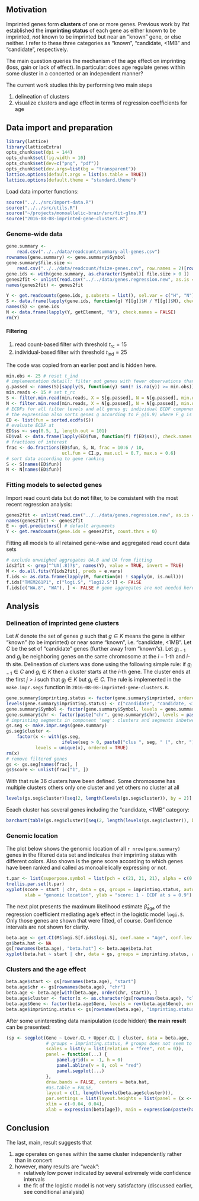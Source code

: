 ## Motivation

Imprinted genes form **clusters** of one or more genes.  Previous work by Ifat established the **imprinting status** of each gene as either known to be imprinted, *not* known to be imprinted but near an "known" gene, or else neither.  I refer to these three categories as "known", "candidate, <1MB" and "candidate", respectively.

The main question queries the mechanism of the age effect on imprinting (loss, gain or lack of effect).  In particular: does age regulate genes within some cluster in a concerted or an independent manner?

The current work studies this by performing two main steps

1. delineation of clusters
1. visualize clusters and age effect in terms of regression coefficients for age

## Data import and preparation

```r
library(lattice)
library(latticeExtra)
opts_chunk$set(dpi = 144)
opts_chunk$set(fig.width = 10)
opts_chunk$set(dev=c("png", "pdf"))
opts_chunk$set(dev.args=list(bg = "transparent"))
lattice.options(default.args = list(as.table = TRUE))
lattice.options(default.theme = "standard.theme")
```

Load data importer functions:
```r
source("../../src/import-data.R")
source("../../src/utils.R")
source("~/projects/monoallelic-brain/src/fit-glms.R")
source("2016-08-08-imprinted-gene-clusters.R")
```

### Genome-wide data

```r
gene.summary <-
    read.csv("../../data/readcount/summary-all-genes.csv")
rownames(gene.summary) <- gene.summary$Symbol
gene.summary$file.size <-
    read.csv("../../data/readcount/fsize-genes.csv", row.names = 2)[rownames(gene.summary), , drop = TRUE]
gene.ids <- with(gene.summary, as.character(Symbol)[ file.size > 0 ])
genes2fit <- unlist(read.csv("../../data/genes.regression.new", as.is = TRUE))
names(genes2fit) <- genes2fit
```

```r
Y <- get.readcounts(gene.ids, g.subsets = list(), sel.var = c("H", "N"))
S <- data.frame(lapply(gene.ids, function(g) Y[[g]]$H / Y[[g]]$N), check.names = FALSE)
names(S) <- gene.ids
N <- data.frame(lapply(Y, getElement, "N"), check.names = FALSE)
rm(Y)
```

#### Filtering

1. read count-based filter with threshold $t_\mathrm{rc}=15$
1. individual-based filter with threshold $t_\mathrm{ind}=25$

The code was copied from an earlier post and is hidden here.
```r
min.obs <- 25 # reset t_ind
# implementation detail!: filter out genes with fewer observations than 'min.obs'
g.passed <- names(S)[sapply(S, function(y) sum(! is.na(y)) >= min.obs)]
min.reads <- 15 # set t_rc
S <- filter.min.read(min.reads, X = S[g.passed], N = N[g.passed], min.obs = min.obs)
N <- filter.min.read(min.reads, X = N[g.passed], N = N[g.passed], min.obs = min.obs)
# ECDFs for all filter levels and all genes g; individual ECDF components F_g are named according to gene g
# the expression also sorts genes g according to F_g(0.9) where F_g is the ECDF for gene g 
ED <- list(fun = sorted.ecdfs(S))
# evaluate ECDF at
ED$ss <- seq(0.5, 1, length.out = 101)
ED$val <- data.frame(lapply(ED$fun, function(f) f(ED$ss)), check.names = FALSE)
# fractions of interest
frac <- do.fractions(ED$fun, S, N, frac = 10:6 / 10,
                     ucl.fun = CI.p, max.ucl = 0.7, max.s = 0.6)
# sort data according to gene ranking
S <- S[names(ED$fun)]
N <- N[names(ED$fun)]
```

### Fitting models to selected genes

Import read count data but do **not** filter, to be consistent with the most recent regression analysis:
```r
genes2fit <- unlist(read.csv("../../data/genes.regression.new", as.is = TRUE))
names(genes2fit) <- genes2fit
E <- get.predictors() # default arguments
Y <- get.readcounts(gene.ids = genes2fit, count.thrs = 0)
```

Fitting all models to all retained gene-wise and aggregated read count data sets
```r
# exclude unweighed aggregates UA.8 and UA from fitting
ids2fit <- grep("^UA(.8)?$", names(Y), value = TRUE, invert = TRUE)
M <- do.all.fits(Y[ids2fit], preds = e.vars)
f.ids <- as.data.frame(lapply(M, function(m) ! sapply(m, is.null)))
f.ids["TMEM261P1", c("logi.S", "logi2.S")] <- FALSE
f.ids[c("WA.8", "WA"), ] <- FALSE # gene aggregates are not needed here
```

## Analysis

### Delineation of imprinted gene clusters

Let $K$ denote the set of genes $g$ such that $g\in K$ means the gene is either "known" (to be imprinted) or near some "known", i.e. "candidate, <1MB". Let $C$ be the set of "candidate" genes (further away from "known"s). Let $g_{i-1}$ and $g_i$ be neighboring genes on the same chromosome at the $i-1$-th and $i$-th site.  Delineation of clusters was done using the following simple rule: if $g_{i-1}\in C$ and $g_{i}\in K$ then a cluster starts at the $i$-th gene.  The cluster ends at the first $j\gt i$ such that $g_{j}\in K$ but $g_{i}\in C$.  The rule is implemented in the `make.impr.segs` function in `2016-08-08-imprinted-gene-clusters.R`.

```r
gene.summary$imprinting.status <- factor(gene.summary$imprinted, ordered = TRUE)
levels(gene.summary$imprinting.status) <- c("candidate", "candidate, <1MB", "known")
gene.summary$Symbol <- factor(gene.summary$Symbol, levels = gene.summary$Symbol, ordered = TRUE)
gene.summary$chr <- factor(paste("chr", gene.summary$chr), levels = paste("chr", seq_along(levels(factor(gene.summary$chr)))), ordered = TRUE)
# imprinting segments in component 'seg': clusters and segments inbetween
gs.seg <- make.impr.segs(gene.summary)
gs.seg$cluster <-
    factor(x <- with(gs.seg,
                     ifelse(seg > 0, paste0("clus ", seg, " (", chr, ")"), paste0("inter clus ", abs(seg)))),
           levels = unique(x), ordered = TRUE)
rm(x)
# remove filtered genes
gs <- gs.seg[names(frac), ]
gs$score <- unlist(frac["1", ])
```

With that rule 36 clusters have been defined.  Some chromosome has multiple clusters others only one cluster and yet others no cluster at all
```r
levels(gs.seg$cluster)[seq(2, length(levels(gs.seg$cluster)), by = 2)]
```

Eeach cluster has several genes including the "candidate, <1MB" category:

```r
barchart(table(gs.seg$cluster)[seq(2, length(levels(gs.seg$cluster)), by = 2)], ylim = c(37, 0), xlab = "# genes in cluster (including <1M candidates)", ylab = "imprinted gene cluster")
```

### Genomic location

The plot below shows the genomic location of all `r nrow(gene.summary)` genes in the filtered data set and indicates their imprinting status with different colors.  Also shown is the gene score according to which genes have been ranked and called as monoallelically expressing or not.

```r
t.par <- list(superpose.symbol = list(pch = c(21, 21, 21), alpha = c(0.3, 1, 1), fill = c("pink", "green", "lightblue"), col = c("red", "darkgreen", "blue")))
trellis.par.set(t.par)
xyplot(score ~ start | chr, data = gs, groups = imprinting.status, auto.key = list(columns = 3), layout = c(4, 6),
       xlab = "genomic location", ylab = "score: 1 - ECDF at s = 0.9")
```

The next plot presents the maximum likelihood estimate $\hat{\beta}_\mathrm{age}$ of the regression coefficient mediating age's effect in the logistic model `logi.S`.  Only those genes are shown that were fitted, of course.  Confidence intervals are not shown for clarity.

```r
beta.age <- get.CI(M$logi.S[f.ids$logi.S], coef.name = "Age", conf.lev = 0.99)
gs$beta.hat <- NA
gs[rownames(beta.age), "beta.hat"] <- beta.age$beta.hat
xyplot(beta.hat ~ start | chr, data = gs, groups = imprinting.status, auto.key = list(columns = 3), layout = c(4, 6), panel = function(...) { panel.abline(h = 0, col = trellis.par.get("reference.line")$col); panel.xyplot(...) })
```

### Clusters and the age effect

```r
beta.age$start <- gs[rownames(beta.age), "start"]
beta.age$chr <- gs[rownames(beta.age), "chr"]
beta.age <- beta.age[with(beta.age, order(chr, start)), ]
beta.age$cluster <- factor(x <- as.character(gs[rownames(beta.age), "cluster"]), levels = unique(x), ordered = TRUE)
beta.age$Gene <- factor(beta.age$Gene, levels = rev(beta.age$Gene), ordered = TRUE)
beta.age$imprinting.status <- gs[rownames(beta.age), "imprinting.status"]
```

After some uninteresting data manipulation (code hidden) **the main result** can be presented:
```r
(sp <- segplot(Gene ~ Lower.CL + Upper.CL | cluster, data = beta.age,
               # groups = imprinting.status, # groups does not seem to work with segplot
               scales = list(y = list(relation = "free", rot = 0)),
               panel = function(...) {
                   panel.grid(v = -1, h = 0)
                   panel.abline(v = 0, col = "red")
                   panel.segplot(...)
               },
               draw.bands = FALSE, centers = beta.hat,
               #as.table = FALSE,
               layout = c(1, length(levels(beta.age$cluster))),
               par.settings = list(layout.heights = list(panel = (x <- table(beta.age$cluster))[x > 0])),
               xlim = c(-0.04, 0.04),
               xlab = expression(beta[age]), main = expression(paste(hat(beta)[age], " and 99% CI"))))
```

## Conclusion

The last, main, result suggests that

1. age operates on genes within the same cluster independently rather than in concert
1. however, many results are "weak":
   * relatively low power indicated by several extremely wide confidence intervals
   * the fit of the logistic model is not very satisfactory (discussed earlier, see conditional analysis)
